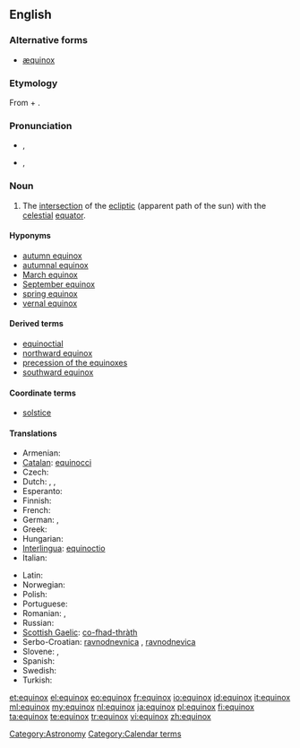==English==

===Alternative forms===
* [[æquinox]] {{qualifier|chiefly archaic}}

===Etymology===
From {{etyl|la}} {{term|aequus||equal|lang=la}} + {{term|nox||night|lang=la}}.

===Pronunciation===
{{rfap|lang=en}}
* {{a|RP}} {{IPA|/ˈɛkwɪˌnoks/|/ˈiːkwɪˌnɒks/}}, {{SAMPA|/"i:kw@%nQks/}}
* {{a|GenAm}} {{IPA|/ˈiːkwəˌnɑːks/}}, {{SAMPA|/"i:kw@%nA:ks/}}

===Noun===
{{en-noun|es|pl2=equinoctes}}

# The [[intersection]] of the [[ecliptic]] (apparent path of the sun) with the [[celestial]] [[equator]].

====Hyponyms====
* [[autumn equinox]]
* [[autumnal equinox]]
* [[March equinox]]
* [[September equinox]]
* [[spring equinox]]
* [[vernal equinox]]

====Derived terms====
* [[equinoctial]]
* [[northward equinox]]
* [[precession of the equinoxes]]
* [[southward equinox]]

====Coordinate terms====
* [[solstice]]

====Translations====
{{trans-top|intersection of the ecliptic with the celestial equator}}
* Armenian: {{t-|hy|գիշերահավասար|tr=gišerahavasar}}
* [[Catalan]]: [[equinocci]] {{m}}
* Czech: {{t+|cs|rovnodennost|f}}
* Dutch: {{t-|nl|nachtevening}}, {{t+|nl|dag-en-nachtevening}}, {{t-|nl|equinox}}
* Esperanto: {{t-|eo|ekvinokso|xs=Esperanto}}
* Finnish: {{t-|fi|päiväntasaus}}
* French: {{t+|fr|équinoxe|m}}
* German: {{t+|de|Äquinoktium|n}}, {{t+|de|Tagundnachtgleiche|f}}
* Greek: {{t+|el|ισημερία|f}}
* Hungarian: {{t+|hu|napéjegyenlőség}}
* [[Interlingua]]: [[equinoctio]]
* Italian: {{t+|it|equinozio|m}}
{{trans-mid}}
* Latin: {{t-|la|aequinoctium|n}}
* Norwegian: {{t-|no|Jevndøgn|n}}
* Polish: {{t-|pl|równonoc|f}}
* Portuguese: {{t-|pt|equinócio|m}}
* Romanian: {{t-|ro|echinox|n}}, {{t|ro|echinocțiu|n}}
* Russian: {{t+|ru|равноденствие|n|tr=ravnod'énstvije}}
* [[Scottish Gaelic]]: [[co-fhad-thràth]] {{m}}
* Serbo-Croatian: [[ravnodnevnica]] {{f}}, [[ravnodnevica]] {{f}}
* Slovene: {{t+|sl|enakonočje|n}}, {{t-|sl|ekvinokcij|m}}
* Spanish: {{t-|es|equinoccio|m}}
* Swedish: {{t-|sv|dagjämning}}
* Turkish: {{t+|tr|ekinoks}}
{{trans-bottom}}

[[Category:Astronomy]]
[[Category:Calendar terms]]

[[et:equinox]]
[[el:equinox]]
[[eo:equinox]]
[[fr:equinox]]
[[io:equinox]]
[[id:equinox]]
[[it:equinox]]
[[ml:equinox]]
[[my:equinox]]
[[nl:equinox]]
[[ja:equinox]]
[[pl:equinox]]
[[fi:equinox]]
[[ta:equinox]]
[[te:equinox]]
[[tr:equinox]]
[[vi:equinox]]
[[zh:equinox]]